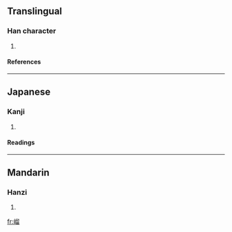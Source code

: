 ==Translingual==
===Han character===
{{Han char|rn=46|rad=山|as=10|sn=13|four=2776<sub>2</sub>|canj=山竹竹田 (UHHW)}}
# {{defn|Han|sort=山10}}
====References====
{{Han ref|kx=0317.250|dkj=08346|hdz=10791.140|uh=5D67|ud=23911|bh=DD55|bd=56661}}
----
==Japanese==
===Kanji===
{{ja-kanji|grade=|rs=山10}}
# {{defn|Japanese}} 
====Readings====
{{ja-readings|on=[[りう]] (riu), [[る]] (ru)|kun=}}
----
==Mandarin==
===Hanzi===
{{cmn-hanzi|pin=[[liú]] (liu2)|wg=liu<sup>2</sup>}}
# {{defn|Mandarin}}

[[fr:嵧]]